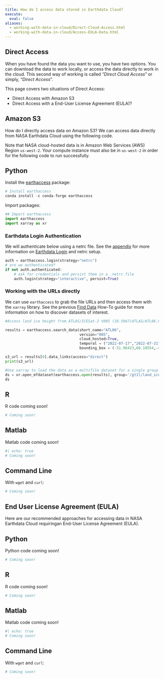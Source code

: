 ```yaml
---
title: How do I access data stored in Earthdata Cloud?
execute:
  eval: false
aliases:
  - working-with-data-in-cloud/Direct-Cloud-Access.html
  - working-with-data-in-cloud/Access-EULA-Data.html
---
```


## Direct Access

When you have found the data you want to use, you have two options.  You can download the data to work locally, or access the data directly to work in the cloud. This second way of working is called "_Direct Cloud Access_" or simply, "_Direct Access_". 

This page covers two situations of Direct Access: 

* Direct Access with Amazon S3
* Direct Access with a End-User License Agreement (EULA)?

## Amazon S3

How do I directly access data on Amazon S3? We can access data directly from NASA Earthdata Cloud using the following code. 

Note that NASA cloud-hosted data is in Amazon Web Services (AWS) Region `us-west-2`. Your compute instance must also be in `us-west-2` in order for the following code to run successfully.

::: {.panel-tabset group="language"}
## Python

Install the [earthaccess]("https://github.com/nsidc/earthaccess") package:

```python
# Install earthaccess
conda install -c conda-forge earthaccess
```

Import packages: 

```python
## Import earthaccess
import earthaccess
import xarray as xr
```

### Earthdata Login Authentication

We will authenticate below using a netrc file. See the [appendix]("https://nasa-openscapes.github.io/earthdata-cloud-cookbook/appendix/authentication.html") for more information on [Earthdata Login]("https://urs.earthdata.nasa.gov/") and netrc setup.

```python
auth = earthaccess.login(strategy="netrc")
# are we authenticated?
if not auth.authenticated:
    # ask for credentials and persist them in a .netrc file
    auth.login(strategy="interactive", persist=True)
```

### Working with the URLs directly
We can use `earthaccess` to grab the file URLs and then access them with the `xarray` library. See the previous [Find Data]("https://nasa-openscapes.github.io/earthdata-cloud-cookbook/how-tos/find-data/") How-To guide for more information on how to discover datasets of interest. 


```python
#Access land ice height from ATLAS/ICESat-2 V005 (10.5067/ATLAS/ATL06.005), searching for data over western Greenland coast over two weeks in July 2022. The data are provided as HDF5 granules (files) that span about 1/14th of an orbit.

results = earthaccess.search_data(short_name="ATL06",
                                  version="005",
                                  cloud_hosted=True,
                                  temporal = ("2022-07-17","2022-07-31"),
                                  bounding_box = (-51.96423,68.10554,-48.71969,70.70529))

s3_url = results[0].data_links(access="direct")
print(s3_url)

#Use xarray to load the data as a multifile dataset for a single group in the HDF5 file, in this case land ice segments:
ds = xr.open_mfdataset(earthaccess.open(results), group='/gt1l/land_ice_segments')
ds
```


## R

R code coming soon!

```r
# Coming soon!
```

## Matlab

Matlab code coming soon!

```bash
#| echo: true
# Coming soon!
```

## Command Line

With `wget` and `curl`:

```bash
# Coming soon!
```


:::

## End User License Agreement (EULA)

Here are our recommended approaches for accessing data in NASA Earthdata Cloud requiringan End-User License Agreement (EULA).

::: {.panel-tabset group="language"}
## Python

Python code coming soon!

```python
# Coming soon!
```

## R

R code coming soon!

```r
# Coming soon!
```

## Matlab

Matlab code coming soon!

```bash
#| echo: true
# Coming soon!
```

## Command Line

With `wget` and `curl`:

```bash
# Coming soon!
```


:::

